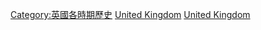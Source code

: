 [[Category:英國各時期歷史|Category:英國各時期歷史]]
[[Category:各國現代史|United Kingdom]]
[[Category:现代欧洲|United Kingdom]]